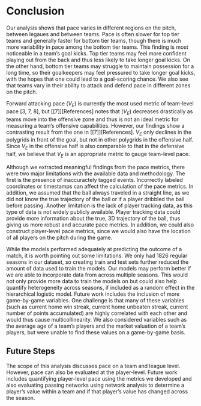 # Conclusion 

Our analysis shows that pace varies in different regions on the pitch, between legaues and between teams. Pace is often slower for top tier teams and generally faster for bottom tier teams, though there is much more variability in pace among the bottom tier teams. This finding is most noticeable in a team's goal kicks. Top tier teams may feel more confident playing out from the back and thus less likely to take longer goal kicks. On the other hand, bottom tier teams may struggle to maintain possession for a long time, so their goalkeepers may feel pressured to take longer goal kicks, with the hopes that one could lead to a goal-scoring chance. We also see that teams vary in their ability to attack and defend pace in different zones on the pitch. 

Forward attacking pace ($V_E$) is currently the most used metric of team-level pace [3, 7, 8], but [[7]][References] notes that ($V_E$) decreases drastically as teams move into the offensive zone and thus is not an ideal metric for measuring a team's offensive capabilities. However, our findings show a contrasting result from the one in [[7]][References]. $V_E$ only declines in the polygrids in front of the goal, but not in other polygrids in the offensive half. Since $V_E$ in the offensive half is also comparable to that in the defensive half, we believe that $V_E$ is an appropriate metric to gauge team-level pace. 

Although we extracted meaningful findings from the pace metrics, there were two major limitations with the available data and methodology. The first is the presence of inaccuractely tagged events. Incorrectly labeled coordinates or timestamps can affect the calculation of the pace metrics. In addition, we assumed that the ball always traveled in a straight line, as we did not know the true trajectory of the ball or if a player dribbled the ball before passing. Another limitation is the lack of player tracking data, as this type of data is not widely publicly available. Player tracking data could provide more information about the true, 3D trajectory of the ball, thus giving us more robust and accurate pace metrics. In addition, we could also construct player-level pace metrics, since we would also have the location of all players on the pitch during the game. 

While the models performed adequately at predicting the outcome of a match, it is worth pointing out some limitations. We only had 1826 regular seasons in our dataset, so creating train and test sets further reduced the amount of data used to train the models. Our models may perform better if we are able to incorporate data from across multiple seasons. This would not only provide more data to train the models on but could also help quantify heterogeneity across seasons, if included as a random effect in the hierarchical logistic model. Future work includes the inclusion of more game-by-game variables. One challenge is that many of these variables (such as current home win streak, current home unbeaten streak, current number of points accumulated) are highly correlated with each other and would thus cause multicollinearity. We also considered variables such as the average age of a team's players and the market valuation of a team's players, but were unable to find these values on a game-by-game basis.  

## Future Steps 

The scope of this analysis discusses pace on a team and league level. However, pace can also be evaluated at the player-level. Future work includes quantifying player-level pace using the metrics we developed and also evaluating passing networks using network analysis to determine a player's value within a team and if that player's value has changed across the season. 
